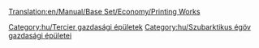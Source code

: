 [[Translation:en/Manual/Base Set/Economy/Printing Works]]

{{hu/Gazdasági épületek|kép=Printworks.png
|név=Nyomda
|klíma=[[hu/Manual/Éghajlatok#Szubarktikus|szubarktikus]]
|elfogad=[[hu/Manual/Base Set/Economy/Papír|papírt]]
|előállít=[[hu/Manual/Base Set/Economy/Áru|árut]]
|megjegyzés=más éghajlaton nem található
}}

{{hu/Navbox Gazdasági épületek}}

[[Category:hu/Tercier gazdasági épületek]]
[[Category:hu/Szubarktikus égöv gazdasági épületei]]